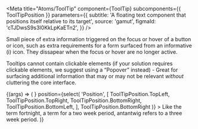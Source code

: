 
<Meta
  title="Atoms/ToolTip"
  component={ToolTip}
  subcomponents={{ ToolTipPosition }}
  parameters={{
    subtitle:
      'A floating text component that positions itself relative to its target',
    source: 'gamut',
    figmaId: 'cTJDwsS9s3I0KkLpKaETn2',
  }}
/>

Small piece of extra information triggered on the focus or hover of a button or icon,
such as extra requirements for a form surfaced from an informative (i) icon. They
dissapear when the focus or hover are no longer active.

Tooltips cannot contain clickable elements (if your solution
requires clickable elements, we suggest using a “Popover” instead) - Great for
surfacing additional information that may or may not be relevant _without_ cluttering
the core interface.

<Canvas>
  <Story name="ToolTip">
    {(args) => (
      <ToolTip
        focusable
        id="tooltip"
        target={<InfoCircleIcon size={20} />}
        position={select(
          'Position',
          [
            ToolTipPosition.TopLeft,
            ToolTipPosition.TopRight,
            ToolTipPosition.BottomRight,
            ToolTipPosition.BottomLeft,
          ],
          ToolTipPosition.BottomRight
        )}
      >
        Like the term fortnight, a term for a two week period, antantwig refers
        to a three week period.
      </ToolTip>
    )}
  </Story>
</Canvas>

<Props of={ToolTip} />
